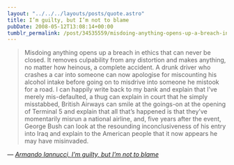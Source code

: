 ```yaml
---
layout: "../../../layouts/posts/quote.astro"
title: I’m guilty, but I’m not to blame
pubDate: 2008-05-12T13:08:14+00:00
tumblr_permalink: /post/34535559/misdoing-anything-opens-up-a-breach-in-ethics-that
---
```


> Misdoing anything opens up a breach in ethics that can never be closed. It removes culpability from any distortion and makes anything, no matter how heinous, a complete accident. A drunk driver who crashes a car into someone can now apologise for miscounting his alcohol intake before going on to misdrive into someone he mistook for a road. I can happily write back to my bank and explain that I&rsquo;ve merely mis-defaulted, a thug can explain in court that he simply misstabbed, British Airways can smile at the goings-on at the opening of Terminal 5 and explain that all that&rsquo;s happened is that they&rsquo;ve momentarily misrun a national airline, and, five years after the event, George Bush can look at the resounding inconclusiveness of his entry into Iraq and explain to the American people that it now appears he may have misinvaded.

— <cite>[Armando Iannucci, _I&rsquo;m guilty, but I&rsquo;m not to blame_](https://www.theguardian.com/commentisfree/2008/may/11/1)</cite>
